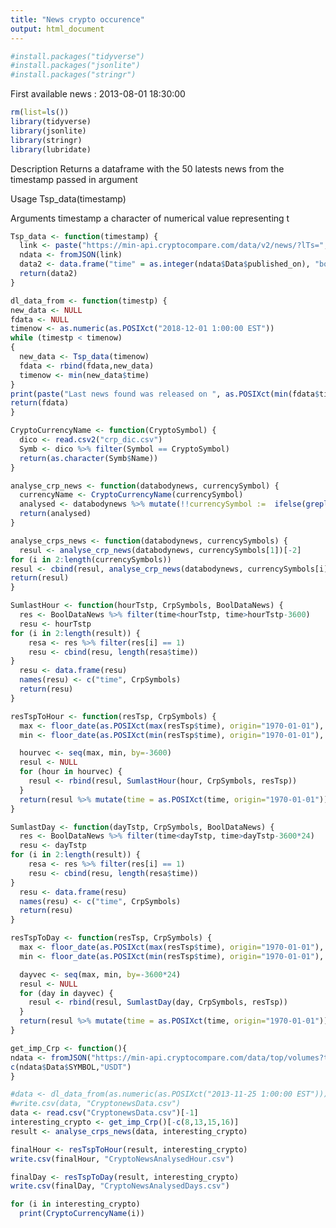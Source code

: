 ```yaml
---
title: "News crypto occurence"
output: html_document
---
```

```r
#install.packages("tidyverse")
#install.packages("jsonlite")
#install.packages("stringr")
```
First available news :      2013-08-01 18:30:00
```r
rm(list=ls()) 
library(tidyverse)
library(jsonlite)
library(stringr)
library(lubridate)
```
Description
Returns a dataframe with the 50 latests news from the timestamp passed in argument

Usage
Tsp_data(timestamp)

Arguments
timestamp a character of numerical value representing t
```r
Tsp_data <- function(timestamp) {
  link <- paste("https://min-api.cryptocompare.com/data/v2/news/?lTs=", timestamp, sep="")
  ndata <- fromJSON(link)
  data2 <- data.frame("time" = as.integer(ndata$Data$published_on), "body" = as.character(ndata$Data$body))
  return(data2)
}
```

```r
dl_data_from <- function(timestp) {
new_data <- NULL
fdata <- NULL
timenow <- as.numeric(as.POSIXct("2018-12-01 1:00:00 EST"))
while (timestp < timenow)
{
  new_data <- Tsp_data(timenow)
  fdata <- rbind(fdata,new_data)
  timenow <- min(new_data$time)
}
print(paste("Last news found was released on ", as.POSIXct(min(fdata$time), origin="1970-01-01"), sep = "" ))
return(fdata)
}
```

```r
CryptoCurrencyName <- function(CryptoSymbol) {
  dico <- read.csv2("crp_dic.csv")
  Symb <- dico %>% filter(Symbol == CryptoSymbol)
  return(as.character(Symb$Name))
}
```

```r
analyse_crp_news <- function(databodynews, currencySymbol) {
  currencyName <- CryptoCurrencyName(currencySymbol)
  analysed <- databodynews %>% mutate(!!currencySymbol :=  ifelse(grepl(as.character(currencyName),body,ignore.case = TRUE), 1, 0) ) 
  return(analysed)
}
```


```r
analyse_crps_news <- function(databodynews, currencySymbols) {
  resul <- analyse_crp_news(databodynews, currencySymbols[1])[-2]
for (i in 2:length(currencySymbols))
resul <- cbind(resul, analyse_crp_news(databodynews, currencySymbols[i])[3])
return(resul)
}
```

```r
SumlastHour <- function(hourTstp, CrpSymbols, BoolDataNews) {
  res <- BoolDataNews %>% filter(time<hourTstp, time>hourTstp-3600)
  resu <- hourTstp
for (i in 2:length(result)) {
    resa <- res %>% filter(res[i] == 1)
    resu <- cbind(resu, length(resa$time))
}
  resu <- data.frame(resu)
  names(resu) <- c("time", CrpSymbols)
  return(resu)
}
```

```r
resTspToHour <- function(resTsp, CrpSymbols) {
  max <- floor_date(as.POSIXct(max(resTsp$time), origin="1970-01-01"), unit = "hour") + 3600
  min <- floor_date(as.POSIXct(min(resTsp$time), origin="1970-01-01"), unit = "hour")

  hourvec <- seq(max, min, by=-3600)
  resul <- NULL
  for (hour in hourvec) {
    resul <- rbind(resul, SumlastHour(hour, CrpSymbols, resTsp))
  }
  return(resul %>% mutate(time = as.POSIXct(time, origin="1970-01-01")))
}
```

```r
SumlastDay <- function(dayTstp, CrpSymbols, BoolDataNews) {
  res <- BoolDataNews %>% filter(time<dayTstp, time>dayTstp-3600*24)
  resu <- dayTstp
for (i in 2:length(result)) {
    resa <- res %>% filter(res[i] == 1)
    resu <- cbind(resu, length(resa$time))
}
  resu <- data.frame(resu)
  names(resu) <- c("time", CrpSymbols)
  return(resu)
}
```

```r
resTspToDay <- function(resTsp, CrpSymbols) {
  max <- floor_date(as.POSIXct(max(resTsp$time), origin="1970-01-01"), unit = "day") + 3600*24
  min <- floor_date(as.POSIXct(min(resTsp$time), origin="1970-01-01"), unit = "day")

  dayvec <- seq(max, min, by=-3600*24)
  resul <- NULL
  for (day in dayvec) {
    resul <- rbind(resul, SumlastDay(day, CrpSymbols, resTsp))
  }
  return(resul %>% mutate(time = as.POSIXct(time, origin="1970-01-01")))
}
```

```r
get_imp_Crp <- function(){
ndata <- fromJSON("https://min-api.cryptocompare.com/data/top/volumes?tsym=USDT")
c(ndata$Data$SYMBOL,"USDT")
}

```

```r
#data <- dl_data_from(as.numeric(as.POSIXct("2013-11-25 1:00:00 EST")))
#write.csv(data, "CryptonewsData.csv")
data <- read.csv("CryptonewsData.csv")[-1]
interesting_crypto <- get_imp_Crp()[-c(8,13,15,16)]
result <- analyse_crps_news(data, interesting_crypto)

finalHour <- resTspToHour(result, interesting_crypto)
write.csv(finalHour, "CryptoNewsAnalysedHour.csv")

finalDay <- resTspToDay(result, interesting_crypto)
write.csv(finalDay, "CryptoNewsAnalysedDays.csv")
```
```r
for (i in interesting_crypto)
  print(CryptoCurrencyName(i))
```

